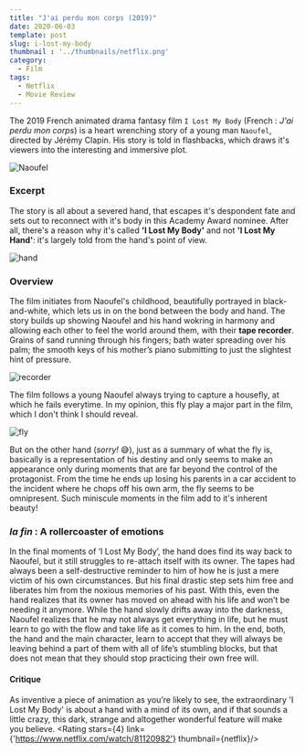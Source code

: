 ```yaml
---
title: "J'ai perdu mon corps (2019)"
date: 2020-06-03
template: post
slug: i-lost-my-body
thumbnail : '../thumbnails/netflix.png'
category:
  - Film
tags:
  - Netflix
  - Movie Review
---
```



The 2019 French animated drama fantasy film `I Lost My Body` (French : _J'ai perdu mon corps_) is a heart wrenching story of a young man `Naoufel`, directed by Jérémy Clapin. His story is told in flashbacks, which draws it's viewers into the interesting and immersive plot.

![Naoufel](../images/assets/movie-1/naoufel.jpg)

### Excerpt

The story is all about a severed hand, that escapes it's despondent fate and sets out to reconnect with it's body in this Academy Award nominee. After all, there's a reason why it's called **'I Lost My Body'** and not **'I Lost My Hand'**: it's largely told from the hand's point of view.

![hand](../images/assets/movie-1/hand.jpg)

### Overview

The film initiates from Naoufel's childhood, beautifully portrayed in black-and-white, which lets us in on the bond between the body and hand. The story builds up showing Naoufel and his hand wokring in harmony and allowing each other to feel the world around them, with their **tape recorder**. Grains of sand running through his fingers; bath water spreading over his palm; the smooth keys of his mother’s piano submitting to just the slightest hint of pressure.

![recorder](../images/assets/movie-1/recorder.jpg)

The film follows a young Naoufel always trying to capture a housefly, at which he fails everytime. In my opinion, this fly play a major part in the film, which I don't think I should reveal.

![fly](../images/assets/movie-1/fly.jpg)

But on the other hand (_sorry!_ 😅), just as a summary of what the fly is, basically is a representation of his destiny and only seems to make an appearance only during moments that are far beyond the control of the protagonist. From the time he ends up losing his parents in a car accident to the incident where he chops off his own arm, the fly seems to be omnipresent. Such miniscule moments in the film add to it's inherent beauty!

### _la fin_ : A rollercoaster of emotions

In the final moments of ‘I Lost My Body’, the hand does find its way back to Naoufel, but it still struggles to re-attach itself with its owner. The tapes had always been a self-destructive reminder to him of how he is just a mere victim of his own circumstances. But his final drastic step sets him free and liberates him from the noxious memories of his past. With this, even the hand realizes that its owner has moved on ahead with his life and won’t be needing it anymore. While the hand slowly drifts away into the darkness, Naoufel realizes that he may not always get everything in life, but he must learn to go with the flow and take life as it comes to him. In the end, both, the hand and the main character, learn to accept that they will always be leaving behind a part of them with all of life’s stumbling blocks, but that does not mean that they should stop practicing their own free will.

#### Critique

As inventive a piece of animation as you’re likely to see, the extraordinary 'I Lost My Body' is about a hand with a mind of its own, and if that sounds a little crazy, this dark, strange and altogether wonderful feature will make you believe.
<Rating stars={4} link={'https://www.netflix.com/watch/81120982'} thumbnail={netflix}/>